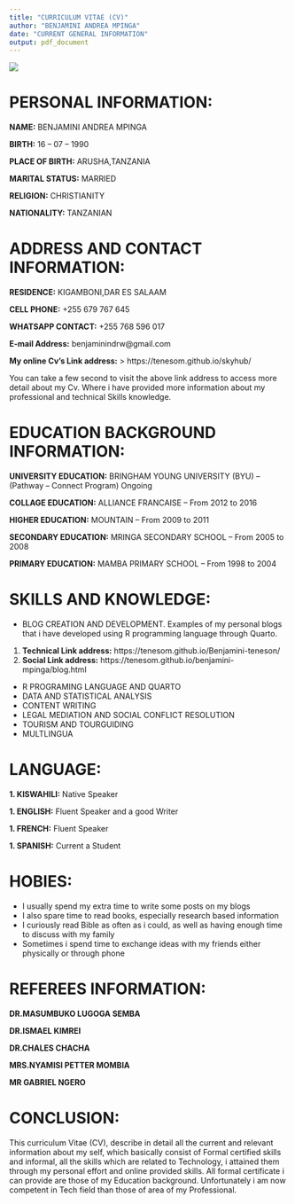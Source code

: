 ```yaml
---
title: "CURRICULUM VITAE (CV)"
author: "BENJAMINI ANDREA MPINGA"
date: "CURRENT GENERAL INFORMATION"
output: pdf_document
---
```

![](benprofile.jpg)

# PERSONAL INFORMATION:

**NAME:** BENJAMINI ANDREA MPINGA
 
**BIRTH:** 16 -- 07 -- 1990
 
**PLACE OF BIRTH:** ARUSHA,TANZANIA
 
**MARITAL STATUS:** MARRIED
 
**RELIGION:** CHRISTIANITY
 
**NATIONALITY:** TANZANIAN

# ADDRESS AND CONTACT INFORMATION:

**RESIDENCE:** KIGAMBONI,DAR ES SALAAM

**CELL PHONE:** +255 679 767 645

**WHATSAPP CONTACT:** +255 768 596 017
 
**E-mail Address:** benjaminindrw@gmail.com

**My online Cv's Link address:** > https://tenesom.github.io/skyhub/

You can take a few second to visit the above link address to access more detail about my Cv. Where i have provided more information about my professional and technical Skills knowledge.
 
# EDUCATION BACKGROUND INFORMATION:

**UNIVERSITY EDUCATION:** BRINGHAM YOUNG UNIVERSITY (BYU) -- (Pathway -- Connect Program) Ongoing 

**COLLAGE EDUCATION:** ALLIANCE FRANCAISE -- From 2012 to 2016

**HIGHER EDUCATION:** MOUNTAIN -- From 2009 to 2011

**SECONDARY EDUCATION:**  MRINGA SECONDARY SCHOOL -- From 2005 to 2008                              

**PRIMARY EDUCATION:** MAMBA PRIMARY SCHOOL -- From 1998 to 2004

# SKILLS AND KNOWLEDGE:

- BLOG CREATION AND DEVELOPMENT. Examples of my personal blogs that i have developed using R programming language through Quarto.
1. **Technical Link address:** https://tenesom.github.io/Benjamini-teneson/
1. **Social Link address:** https://tenesom.github.io/benjamini-mpinga/blog.html
- R PROGRAMING LANGUAGE AND QUARTO 
- DATA AND STATISTICAL ANALYSIS
- CONTENT WRITING
- LEGAL MEDIATION AND SOCIAL CONFLICT RESOLUTION
- TOURISM AND TOURGUIDING
- MULTLINGUA

# LANGUAGE:

**1. KISWAHILI:** Native Speaker

**1. ENGLISH:** Fluent Speaker and a good Writer

**1. FRENCH:** Fluent Speaker

**1. SPANISH:** Current a Student

# HOBIES:

- I usually spend my extra time to write some posts on my blogs 
- I also spare time to read books, especially research based information 
- I curiously read Bible as often as i could, as well as having enough time to discuss with my family
- Sometimes i spend time to exchange ideas with my friends either physically or through phone 

# REFEREES INFORMATION:

**DR.MASUMBUKO LUGOGA SEMBA**

**DR.ISMAEL KIMREI**

**DR.CHALES CHACHA**

**MRS.NYAMISI PETTER MOMBIA**

**MR GABRIEL NGERO**

# CONCLUSION:

This curriculum Vitae (CV), describe in detail all the current and relevant information about my self, which basically consist of Formal certified skills and informal, all the skills which are related to Technology, i attained them through my personal effort and online provided skills. All formal certificate i can provide are those of my Education background. Unfortunately i am now competent in Tech field than those of area of my Professional.





